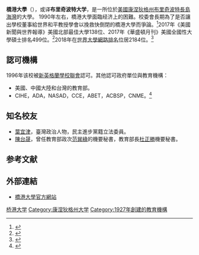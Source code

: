 {{Infobox university
| Name = 橋港大學
| EnglishName = University of Bridgeport
| SealImage =University of Bridgeport Bryant Hall.jpg
| SealInfo =
| Motto =
| Established = 1927年
| Type = 私立
| Location = {{USA}}[[康涅狄格州|康涅狄格州]][[布里奇波特|布里奇波特]]
| Campus =
| endowment = $3400万<ref name="usnews">[http://colleges.usnews.rankingsandreviews.com/best-colleges/bridgeport-ct/university-of-bridgeport-1416 Best Colleges] {{Wayback|url=http://colleges.usnews.rankingsandreviews.com/best-colleges/bridgeport-ct/university-of-bridgeport-1416 |date=20110105164629 }} – US News & World Report</ref>
| president = Stephen Healey（代理）
| undergrad = 3,152 <ref name="usnews"/>
| postgrad = 2,282
| Distance education =
| 4-year technological program =
| 2-year technological program =
| Affiliations =
| Colors = 紫，白
| Website = http://www.bridgeport.edu 
}}{{Infobox US university ranking|Wamo_NU=499 (碩士)|USNWR_REG=138 (北部)| QS_W =未上榜| QS_NU =未获排名资格|Forbes=未获排名资格}}
{{Infobox university rankings|WRWU_W=2184}}

'''橋港大學'''（{{lang-en|University of Bridgeport}}），或译'''布里奇波特大学'''，是一所位於[[美國|美國]][[康乃狄克州|康涅狄格州]][[布里奇波特|布里奇波特]][[長島海灣|長島海灣]]的大學。
1990年左右，橋港大學面臨经济上的困難。校委會長期為了是否讓出學校董事給世界和平教授學會以挽救快倒閉的橋港大學而爭論。<ref>{{Cite web|url=https://www.ctpost.com/local/article/Mayor-has-chilly-relationship-with-University-of-4063935.php|title=Mayor has chilly relationship with Univ. of Bridgeport|accessdate=2018-03-22|author=|date=|publisher=Connecticut Post|archive-date=2021-01-01|archive-url=https://web.archive.org/web/20210101080403/https://www.ctpost.com/local/article/Mayor-has-chilly-relationship-with-University-of-4063935.php|dead-url=no}}</ref>2017年《美國新聞與世界報導》美國北部最佳大學138位、2017年《華盛頓月刊》美國全國性大學碩士排名499位。<ref>{{Cite web |url=http://school.nihaowang.com/1145.html |title=桥港大学-你好網 |access-date=2018-08-21 |archive-date=2021-01-01 |archive-url=https://web.archive.org/web/20210101080333/http://school.nihaowang.com/1145.html |dead-url=no }}</ref>2018年在[[世界大學網路排名|世界大學網路排名]]位居2184位。<ref>{{Cite web |url=http://webometrics.info/en/world?page=21 |title=Ranking Web of Universities-world page 21 |access-date=2018-08-21 |archive-date=2020-10-04 |archive-url=https://web.archive.org/web/20201004000350/http://webometrics.info/en/world?page=21 |dead-url=no }}</ref>

== 認可機構 ==
1996年该校被[[新英格蘭學校聯會|新英格蘭學校聯會]]認可。其他認可政府單位與教育機構：

*美國、中國大陸和台灣的教育部。
*CIHE，ADA，NASAD，CCE，ABET，ACBSP，CNME。<ref>{{cite web |url=http://www.ustudy.org.tw/USACOLLEGE/college/CT.htm |title=存档副本 |accessdate=2009-09-12 |deadurl=yes |archiveurl=https://web.archive.org/web/20080720011006/http://www.ustudy.org.tw/USACOLLEGE/college/CT.htm |archivedate=2008-07-20 }}</ref>

== 知名校友 ==
*[[葉宜津|葉宜津]]，臺灣政治人物，民主進步黨籍立法委員。
*[[陳台晟|陳台晟]]，曾任教育部政次[[范巽綠|范巽綠]]的機要秘書，教育部長[[杜正勝|杜正勝]]機要秘書。

==参考文献==
{{reflist}}

== 外部連結 ==
*[http://www.bridgeport.edu 橋港大學官方網站] {{Wayback|url=http://www.bridgeport.edu/ |date=20080516050130 }}

{{康涅狄格州的大學和學院}}
[[Category:桥港大学|]]
[[Category:康涅狄格州大学|Category:康涅狄格州大学]]
[[Category:1927年創建的教育機構|Category:1927年創建的教育機構]]